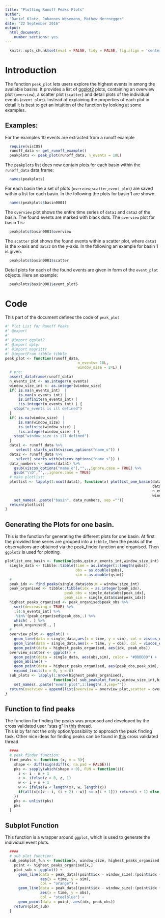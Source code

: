 ```yaml
---
title: "Plotting Runoff Peaks Plots"
author:
- "Daniel Klotz, Johannes Wesemann, Mathew Herrnegger"
date: "22 September 2016"
output:
  html_document:
    number_sections: yes
---
```


```r
  knitr::opts_chunk$set(eval = FALSE, tidy = FALSE, fig.align = 'center')
```

# Introduction
The function `peak_plot` lets users explore the highest events in
among the available basins. It provides a list of [ggplot2](http://ggplot2.org/)
plots, containing an overview plot (`overview`), a scatter plot (`scatter`)
and detail plots of the individual events (`event_plot`). Instead of
explaining the properties of each plot in detail it is best to get an intuition
of the function by looking at some examples.

## Examples:
For the examples 10 events are extracted from a runoff example
```r
  require(visCOS)
  runoff_data <- get_runoff_example()
  peakplots <- peak_plot(runoff_data, n_events = 10L)

```

The `peakplots` list does now contain plots for each basin within the
`runoff_data` data.frame:
```r
  names(peakplots)
```

For each basin the a set of plots (`overview`,`scatter`,`event_plot`) are saved
within a list for each basin. In the following the plots for basin 1 are shown:
```r
  names(peakplots$basin0001)
```

The `overview` plot shows the entire time series of `data1` and `data2` of the
basin. The found events are marked with black dots. The `overview` plot for
basin 1 is:
```r
  peakplots$basin0001$overview
```

The `scatter` plot shows the found events within a scatter plot, where  `data1`
is the x-axis and `data2` on the y-axis. In the following an example for basin 1
is given.
```r
  peakplots$basin0001$scatter
```

Detail plots for each of the found events are given in form of the `event_plot`
objects. Here an example:
```r
  peakplots$basin0001$event_plot5
```


# Code
This part of the document defines the code of `peak_plot`
```r
#' Plot List for Runoff Peaks
#' @export
#'
#' @import ggplot2
#' @import dplyr
#' @import magrittr
#' @importFrom tibble tibble
peak_plot <- function(runoff_data,
                                 n_events= 10L,
                                 window_size = 24L) {
  # pre:
  assert_dataframe(runoff_data)
  n_events_int <- as.integer(n_events)
  window_size_int <- as.integer(window_size)
  if( is.na(n_events_int)  |
      is.nan(n_events_int) |
      is.infinite(n_events_int) |
      !is.integer(n_events_int) ) {
    stop("n_events is ill defined")
  }
  if( is.na(window_size)  |
      is.nan(window_size) |
      is.infinite(window_size) |
      !is.integer(window_size) ) {
    stop("window_size is ill defined")
  }
  data1 <- runoff_data %>%
     select( starts_with(viscos_options("name_o")) )
  data2 <- runoff_data %>%
     select( starts_with(viscos_options("name_s")) )
  data_numbers <- names(data1) %>%
    gsub(viscos_options("name_o"),"",.,ignore.case = TRUE) %>%
    gsub("\\D","",.,ignore.case = TRUE)
  # make plotlist:
  plotlist <- lapply(1:ncol(data1), function(x) plotlist_one_basin(data1[,x],
                                                                   data2[,x],
                                                                   n_events_int,
                                                                   window_size_int)) %>%
    set_names(.,paste("basin", data_numbers, sep =""))
  return(plotlist)
}
```

## Generating the Plots for one basin.
This is the function for generating the different plots for one basin.
At first the provided time series are grouped into a `tibble`, then the
peaks of the observations are obtained via the peak_finder function and
organised. Then `ggplot2` is used for plotting.
```r
plotlist_one_basin <- function(qobs,qsim,n_events_int,window_size_int) {
  single_data <- tibble::tibble(time = as.integer(1:length(qobs)),
                                obs = as.double(qobs),
                                sim = as.double(qsim))
  #
  peak_idx <- find_peaks(single_data$obs,m = window_size_int)
  peak_organised <- tibble::tibble(idx = as.integer(peak_idx),
                           peak_obs = single_data$obs[peak_idx],
                           peak_sim = single_data$sim[peak_idx])
  highest_peaks_organised <- peak_organised$peak_obs %>%
    sort(decreasing = TRUE) %>%
    .[1:n_events_int] %>%
    '%in%'(peak_organised$peak_obs,.) %>%
    which( . ) %>%
    peak_organised[., ]
  #
  overview_plot <- ggplot() +
    geom_line(data = single_data,aes(x = time, y = sim), col = viscos_options("color_s")) +
    geom_line(data = single_data,aes(x = time, y = obs), col = viscos_options("color_o")) +
    geom_point(data = highest_peaks_organised, aes(idx, peak_obs))
  overview_scatter <- ggplot() +
    geom_point(data = single_data, aes(obs,sim), color = "#DDDDDD") +
    geom_abline() +
    geom_point(data = highest_peaks_organised, aes(peak_obs,peak_sim), size = 4) +
    expand_limits(x = 0, y = 0)
  sub_plots <- lapply(1:nrow(highest_peaks_organised),
                      function(x) sub_peakplot_fun(x,window_size_int,highest_peaks_organised,single_data) ) %>%
    set_names(.,paste("event_plot",1:length(.),sep=""))
  return(overview = append(list(overview = overview_plot,scatter = overview_scatter), sub_plots))
}
```

## Function to find peaks
The function for finding the peaks was proposed and developed by the cross validated user "stas g" in [this](http://stats.stackexchange.com/questions/22974/how-to-find-local-peaks-valleys-in-a-series-of-data)
thread.  
This is by far not the only option/possibility to approach the peak finding task.
Other nice ideas for finding peaks can be found in [this](http://stats.stackexchange.com/questions/36309/how-do-i-find-peaks-in-a-dataset)
cross validated thread.

```r
  ####
  # peak finder function:
  find_peaks <- function (x, m = 3){
    shape <- diff(sign(diff(x, na.pad = FALSE)))
    pks <- sapply(which(shape < 0), FUN = function(i){
      z <- i - m + 1
      z <- ifelse(z > 0, z, 1)
      w <- i + m + 1
      w <- ifelse(w < length(x), w, length(x))
      if(all(x[c(z : i, (i + 2) : w)] <= x[i + 1])) return(i + 1) else return(numeric(0))
    })
    pks <- unlist(pks)
    pks
  }
```

## Subplot Function
This function is a wrapper around `ggplot`, which is used to generate the
individual event plots.
```r
  ####
  # sub plot function:
  sub_peakplot_fun <- function(x, window_size, highest_peaks_organised, peak_data) {
    point <- highest_peaks_organised[x,]
    plot_sub <- ggplot() +
      geom_line(data = peak_data[(point$idx - window_size):(point$idx + window_size),],
                aes(x = time, y = sim),
                col = "orange") +
      geom_line(data = peak_data[(point$idx - window_size):(point$idx + window_size),],
                aes(x = time, y = obs),
                col = "steelblue") +
      geom_point(data = point, aes(idx, peak_obs))
    return(plot_sub)
  }
```
